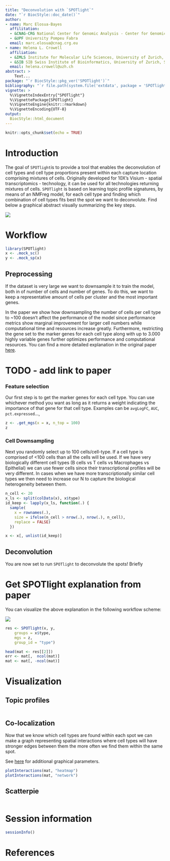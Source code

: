 ```yaml
---
title: "Deconvolution with `SPOTlight`"
date: "`r BiocStyle::doc_date()`"
author:
- name: Marc Elosua-Bayes
  affilitation:
  - &CNAG-CRG National Center for Genomic Analysis - Center for Genomic Regulation
  - &UPF University Pompeu Fabra
  email: marc.elosua@cnag.crg.eu
- name: Helena L. Crowell
  affiliation:
  - &IMLS Institute for Molecular Life Sciences, University of Zurich, Switzerland
  - &SIB SIB Swiss Institute of Bioinformatics, University of Zurich, Switzerland
  email: helena.crowell@uzh.ch
abstract: >
    Text...
package: "`r BiocStyle::pkg_ver('SPOTlight')`"
bibliography: "`r file.path(system.file('extdata', package = 'SPOTlight'), 'refs.bib')`"
vignette: >
  %\VignetteIndexEntry{"SPOTlight"}
  %\VignettePackage{SPOTlight}
  %\VignetteEngine{knitr::rmarkdown}
  %\VignetteEncoding{UTF-8}
output: 
  BiocStyle::html_document
---
```


```r
knitr::opts_chunk$set(echo = TRUE)
```

# Introduction

The goal of `SPOTlight`is to provide a tool that enables the deconvolution of 
cell types and cell type proportions present within each capture location 
comprising mixtures of cells. Originally developed for 10X's Visium - spatial
transcriptomics - technology, it can be used for all technologies returning
mixtures of cells. `SPOTlight` is based on learning topic profile signatures,
by means of an NMFreg model, for each cell type and finding which combination of
cell types fits best the spot we want to deconvolute. Find below a graphical
abstract visually summarizing the key steps.


![](../inst/extdata/schematic.png)

# Workflow

```r
library(SPOTlight)
x <- .mock_sc()
y <- .mock_sp(x)
```

## Preprocessing

If the dataset is very large we want to downsample it to train the model, 
both in of number of cells and number of genes. To do this, we want to keep
a representative amount of cells per cluster and the most important genes. 

In the paper we show how downsampling the number of cells per cell type to ~100
doesn't affect the performance of the model since performance metrics show
marginal improvement for larger cell numbers while computational time and
resources increase greatly. Furthermore, restricting the gene set to the marker
genes for each cell type along with up to 3.000 highly variable genes further
optimizes performance and computational resources. You can find a more detailed
explanation in the original paper [here]().

# TODO - add link to paper

### Feature selection
Our first step is to get the marker genes for each cell type. You can use
whichever method you want as long as it returns a weight indicating the importance
of that gene for that cell type. Examples can be `avgLogFC`, `AUC`,
`pct.expressed`..., 
```r
z <- .get_mgs(x = x, n_top = 100)
z
```

### Cell Downsampling

Next you randomly select up to 100 cells/cell-type. If a cell type
is comprised of <100 cells than all the cells will be used. If we have very
biologically different cell types (B cells vs T cells vs Macrophages vs
Epithelial) we can use fewer cells since their transcriptional profiles will 
be very different. In cases when we have more transcriptionally similar cell
types we then need to increase our N to capture the biological heterogeneity
between them.

```r
n_cell <- 20
x_ls <- split(colData(x), x$type)
id_keep <- lapply(x_ls, function(.) {
  sample(
    x = rownames(.),
    size = ifelse(n_cell > nrow(.), nrow(.), n_cell),
    replace = FALSE)
  })

x <- x[, unlist(id_keep)]
```

## Deconvolution

You are now set to run `SPOTlight` to deconvolute the spots! Briefly 

# Get SPOTlight explanation from paper

You can visualize the above explanation in the following workflow scheme:

![](../inst/extdata/workflow.png)

```r
res <- SPOTlight(x, y, 
    groups = x$type,
    mgs = z, 
    group_id = "type")
```

```r
head(mat <- res[[2]])
err <- mat[,  ncol(mat)]
mat <- mat[, -ncol(mat)]
```

# Visualization

## Topic profiles

```r

```

## Co-localization

Now that we know which cell types are found within each spot we can make a graph 
representing spatial interactions where cell types will have stronger edges 
between them the more often we find them within the same spot. 

See [here](https://www.r-graph-gallery.com/network.html) for additional graphical parameters.

```r
plotInteractions(mat, "heatmap")
plotInteractions(mat, "network")
```

## Scatterpie

```r

```

# Session information

```r
sessionInfo()
```

# References
